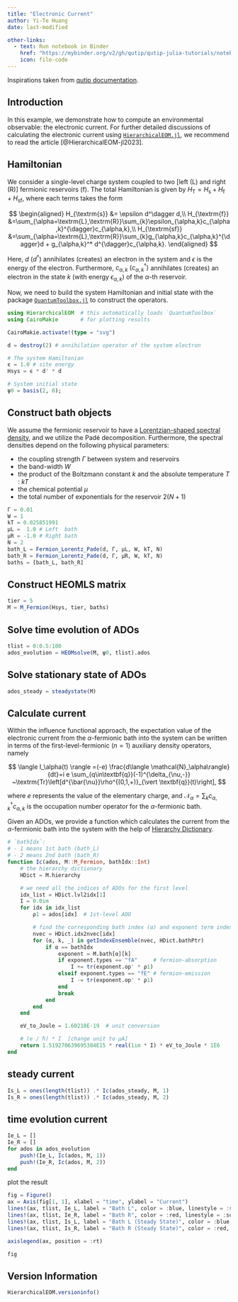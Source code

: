 ```yaml
---
title: "Electronic Current"
author: Yi-Te Huang
date: last-modified

other-links:
  - text: Run notebook in Binder
    href: "https://mybinder.org/v2/gh/qutip/qutip-julia-tutorials/notebooks/?urlpath=lab/tree/HierarchicalEOM.jl/electronic_current.ipynb"
    icon: file-code
---
```


Inspirations taken from [qutip documentation](https://qutip.org/documentation.html).

## Introduction

In this example, we demonstrate how to compute an environmental observable: the electronic current. For further detailed discussions of calculating the electronic current using [`HierarchicalEOM.jl`](https://github.com/qutip/HierarchicalEOM.jl), we recommend to read the article [@HierarchicalEOM-jl2023].

## Hamiltonian
We consider a single-level charge system coupled to two [left (L) and right (R)] fermionic reservoirs ($\textrm{f}$). The total Hamiltonian is given by $H_{\textrm{T}}=H_\textrm{s}+H_\textrm{f}+H_\textrm{sf}$, where each terms takes the form

$$
\begin{aligned}
H_{\textrm{s}}  &= \epsilon d^\dagger d,\\
H_{\textrm{f}}  &=\sum_{\alpha=\textrm{L},\textrm{R}}\sum_{k}\epsilon_{\alpha,k}c_{\alpha,k}^{\dagger}c_{\alpha,k},\\
H_{\textrm{sf}} &=\sum_{\alpha=\textrm{L},\textrm{R}}\sum_{k}g_{\alpha,k}c_{\alpha,k}^{\dagger}d + g_{\alpha,k}^* d^{\dagger}c_{\alpha,k}.
\end{aligned}
$$

Here, $d$ $(d^\dagger)$ annihilates (creates) an electron in the system and $\epsilon$ is the energy of the electron. Furthermore, $c_{\alpha,k}$ $(c_{\alpha,k}^{\dagger})$ annihilates (creates) an electron in the state $k$ (with energy $\epsilon_{\alpha,k}$) of the $\alpha$-th reservoir.

Now, we need to build the system Hamiltonian and initial state with the package [`QuantumToolbox.jl`](https://github.com/qutip/QuantumToolbox.jl) to construct the operators.

```julia
using HierarchicalEOM  # this automatically loads `QuantumToolbox`
using CairoMakie       # for plotting results

CairoMakie.activate!(type = "svg")
```

```julia
d = destroy(2) # annihilation operator of the system electron

# The system Hamiltonian
ϵ = 1.0 # site energy
Hsys = ϵ * d' * d

# System initial state
ψ0 = basis(2, 0);
```

## Construct bath objects

We assume the fermionic reservoir to have a [Lorentzian-shaped spectral density](https://qutip.org/HierarchicalEOM.jl/stable/bath_fermion/Fermion_Lorentz/#doc-Fermion-Lorentz), and we utilize the Padé decomposition. Furthermore, the spectral densities depend on the following physical parameters: 

- the coupling strength $\Gamma$ between system and reservoirs
- the band-width $W$
- the product of the Boltzmann constant $k$ and the absolute temperature $T$ : $kT$
- the chemical potential $\mu$
- the total number of exponentials for the reservoir $2(N + 1)$

```julia
Γ = 0.01
W = 1
kT = 0.025851991
μL =  1.0 # Left  bath
μR = -1.0 # Right bath
N = 2
bath_L = Fermion_Lorentz_Pade(d, Γ, μL, W, kT, N)
bath_R = Fermion_Lorentz_Pade(d, Γ, μR, W, kT, N)
baths = [bath_L, bath_R]
```

## Construct HEOMLS matrix

```julia
tier = 5
M = M_Fermion(Hsys, tier, baths)
```

## Solve time evolution of ADOs

```julia
tlist = 0:0.5:100
ados_evolution = HEOMsolve(M, ψ0, tlist).ados
```

## Solve stationary state of ADOs
```julia
ados_steady = steadystate(M)
```

## Calculate current

Within the influence functional approach, the expectation value of the electronic current from the $\alpha$-fermionic bath into the system can be written in terms of the first-level-fermionic ($n=1$) auxiliary density operators, namely

$$
\langle I_\alpha(t) \rangle =(-e) \frac{d\langle \mathcal{N}_\alpha\rangle}{dt}=i e \sum_{q\in\textbf{q}}(-1)^{\delta_{\nu,-}} ~\textrm{Tr}\left[d^{\bar{\nu}}\rho^{(0,1,+)}_{\vert \textbf{q}}(t)\right],
$$

where $e$ represents the value of the elementary charge, and $\mathcal{N}_\alpha=\sum_k c^\dagger_{\alpha,k}c_{\alpha,k}$ is the occupation number operator for the $\alpha$-fermionic bath.

Given an ADOs, we provide a function which calculates the current from the $\alpha$-fermionic bath into the system with the help of [Hierarchy Dictionary](https://qutip.org/HierarchicalEOM.jl/stable/hierarchy_dictionary/#doc-Hierarchy-Dictionary).

```julia
# `bathIdx`:  
# - 1 means 1st bath (bath_L)
# - 2 means 2nd bath (bath_R)
function Ic(ados, M::M_Fermion, bathIdx::Int)
    # the hierarchy dictionary
    HDict = M.hierarchy

    # we need all the indices of ADOs for the first level
    idx_list = HDict.lvl2idx[1]
    I = 0.0im
    for idx in idx_list
        ρ1 = ados[idx]  # 1st-level ADO

        # find the corresponding bath index (α) and exponent term index (k)
        nvec = HDict.idx2nvec[idx]
        for (α, k, _) in getIndexEnsemble(nvec, HDict.bathPtr)
            if α == bathIdx
                exponent = M.bath[α][k]
                if exponent.types == "fA"     # fermion-absorption
                    I += tr(exponent.op' * ρ1)
                elseif exponent.types == "fE" # fermion-emission
                    I -= tr(exponent.op' * ρ1)
                end
                break
            end
        end
    end

    eV_to_Joule = 1.60218E-19  # unit conversion

    # (e / ħ) * I  [change unit to μA] 
    return 1.519270639695384E15 * real(1im * I) * eV_to_Joule * 1E6
end
```

## steady current
```julia
Is_L = ones(length(tlist)) .* Ic(ados_steady, M, 1)
Is_R = ones(length(tlist)) .* Ic(ados_steady, M, 2)
```

## time evolution current
```julia
Ie_L = []
Ie_R = []
for ados in ados_evolution
    push!(Ie_L, Ic(ados, M, 1))
    push!(Ie_R, Ic(ados, M, 2))
end
```

plot the result

```julia
fig = Figure()
ax = Axis(fig[1, 1], xlabel = "time", ylabel = "Current")
lines!(ax, tlist, Ie_L, label = "Bath L", color = :blue, linestyle = :solid)
lines!(ax, tlist, Ie_R, label = "Bath R", color = :red, linestyle = :solid)
lines!(ax, tlist, Is_L, label = "Bath L (Steady State)", color = :blue, linestyle = :dash)
lines!(ax, tlist, Is_R, label = "Bath R (Steady State)", color = :red, linestyle = :dash)

axislegend(ax, position = :rt)

fig
```

## Version Information
```julia
HierarchicalEOM.versioninfo()
```

